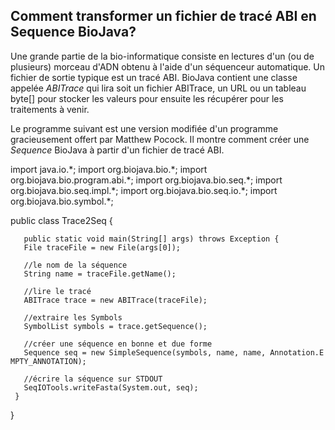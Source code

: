 == Comment transformer un fichier de tracé ABI en Sequence BioJava? ==

Une grande partie de la bio-informatique consiste en lectures d'un (ou de plusieurs) morceau d'ADN obtenu à l'aide d'un séquenceur automatique. Un fichier de sortie typique est un tracé ABI. BioJava contient une classe appelée ''ABITrace'' qui lira soit un fichier ABITrace, un URL ou un tableau byte[] pour stocker les valeurs pour ensuite les récupérer pour les traitements à venir.

Le programme suivant est une version modifiée d'un programme gracieusement offert par Matthew Pocock. Il montre comment créer une ''Sequence'' BioJava à partir d'un fichier de tracé ABI.

<java>
import java.io.*;
import org.biojava.bio.*;
import org.biojava.bio.program.abi.*;
import org.biojava.bio.seq.*;
import org.biojava.bio.seq.impl.*;
import org.biojava.bio.seq.io.*;
import org.biojava.bio.symbol.*;

public class Trace2Seq {
    public static void main(String[] args) throws Exception {
    File traceFile = new File(args[0]);
    
    //le nom de la séquence
    String name = traceFile.getName();

    //lire le tracé
    ABITrace trace = new ABITrace(traceFile);

    //extraire les Symbols
    SymbolList symbols = trace.getSequence();

    //créer une séquence en bonne et due forme    
    Sequence seq = new SimpleSequence(symbols, name, name, Annotation.EMPTY_ANNOTATION);

    //écrire la séquence sur STDOUT
    SeqIOTools.writeFasta(System.out, seq);
  }
}
</java>